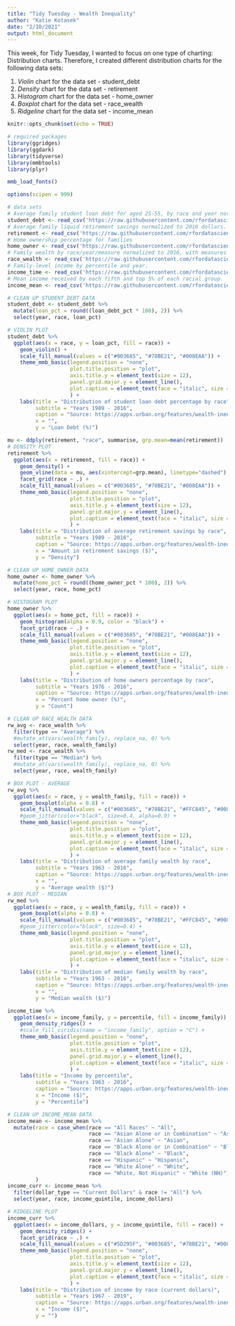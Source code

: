 ---
title: "Tidy Tuesday - Wealth Inequality"
author: "Katie Kotasek"
date: "2/10/2021"
output: html_document
---
This week, for Tidy Tuesday, I wanted to focus on one type of charting: Distribution charts. Therefore, I created different distribution charts for the following data sets:

1. *Violin* chart for the data set - student_debt
2. *Density* chart for the data set - retirement
3. *Histogram* chart for the data set - home_owner
4. *Boxplot* chart for the data set - race_wealth
5. *Ridgeline* chart for the data set - income_mean

```{r setup, include=FALSE}
knitr::opts_chunk$set(echo = TRUE)

# required packages
library(ggridges)
library(ggdark)
library(tidyverse)
library(mmbtools)
library(plyr)

mmb_load_fonts()

options(scipen = 999)
```

```{r}
# data sets
# Average family student loan debt for aged 25-55, by race and year normalized to 2016 dollars
student_debt <- read_csv('https://raw.githubusercontent.com/rfordatascience/tidytuesday/master/data/2021/2021-02-09/student_debt.csv')
# Average family liquid retirement savings normalized to 2016 dollars.
retirement <- read_csv('https://raw.githubusercontent.com/rfordatascience/tidytuesday/master/data/2021/2021-02-09/retirement.csv')
# Home ownership percentage for families
home_owner <- read_csv('https://raw.githubusercontent.com/rfordatascience/tidytuesday/master/data/2021/2021-02-09/home_owner.csv')
# Family wealth by race/year/measure normalized to 2016, with measures of central tendency with mean and median.
race_wealth <- read_csv('https://raw.githubusercontent.com/rfordatascience/tidytuesday/master/data/2021/2021-02-09/race_wealth.csv')
# Family-level income by percentile and year.
income_time <- read_csv('https://raw.githubusercontent.com/rfordatascience/tidytuesday/master/data/2021/2021-02-09/income_time.csv')
# Mean income received by each fifth and top 5% of each racial group.
income_mean <- read_csv('https://raw.githubusercontent.com/rfordatascience/tidytuesday/master/data/2021/2021-02-09/income_mean.csv')
```

```{r student loan debt}
# CLEAN UP STUDENT_DEBT DATA
student_debt <- student_debt %>%
  mutate(loan_pct = round((loan_debt_pct * 100), 2)) %>%
  select(year, race, loan_pct)

# VIOLIN PLOT
student_debt %>%
  ggplot(aes(x = race, y = loan_pct, fill = race)) +
    geom_violin() +
    scale_fill_manual(values = c("#003685", "#78BE21", "#008EAA")) +
    theme_mmb_basic(legend.position = "none",
                    plot.title.position = "plot",
                    axis.title.y = element_text(size = 12),
                    panel.grid.major.y = element_line(),
                    plot.caption = element_text(face = "italic", size = 12)
                    ) +
    labs(title = "Distribution of student loan debt percentage by race",
         subtitle = "Years 1989 - 2016",
         caption = "Source: https://apps.urban.org/features/wealth-inequality-charts",
         x = "",
         y = "Loan Debt (%)")
```

```{r retirement}
mu <- ddply(retirement, "race", summarise, grp.mean=mean(retirement))
# DENSITY PLOT
retirement %>%
  ggplot(aes(x = retirement, fill = race)) +
    geom_density() +
    geom_vline(data = mu, aes(xintercept=grp.mean), linetype="dashed") +
    facet_grid(race ~ .) +
    scale_fill_manual(values = c("#003685", "#78BE21", "#008EAA")) +
    theme_mmb_basic(legend.position = "none",
                    plot.title.position = "plot",
                    axis.title.y = element_text(size = 12),
                    panel.grid.major.y = element_line(),
                    plot.caption = element_text(face = "italic", size = 12)
                    ) +
    labs(title = "Distribution of average retirement savings by race",
         subtitle = "Years 1989 - 2016",
         caption = "Source: https://apps.urban.org/features/wealth-inequality-charts",
         x = "Amount in retirement savings ($)",
         y = "Density")
```

```{r home owner}
# CLEAN UP HOME_OWNER DATA
home_owner <- home_owner %>%
  mutate(home_pct = round((home_owner_pct * 100), 2)) %>%
  select(year, race, home_pct)

# HISTOGRAM PLOT
home_owner %>%
  ggplot(aes(x = home_pct, fill = race)) +
    geom_histogram(alpha = 0.9, color = "black") +
    facet_grid(race ~ .) +
    scale_fill_manual(values = c("#003685", "#78BE21", "#008EAA")) +
    theme_mmb_basic(legend.position = "none",
                    plot.title.position = "plot",
                    axis.title.y = element_text(size = 12),
                    panel.grid.major.y = element_line(),
                    plot.caption = element_text(face = "italic", size = 12)
                    ) +
    labs(title = "Distribution of home owners percentage by race",
         subtitle = "Years 1976 - 2016",
         caption = "Source: https://apps.urban.org/features/wealth-inequality-charts",
         x = "Percent home owner (%)",
         y = "Count")
```

```{r race wealth}
# CLEAN UP RACE_WEALTH DATA
rw_avg <- race_wealth %>%
  filter(type == "Average") %>%
  #mutate_at(vars(wealth_family), replace_na, 0) %>%
  select(year, race, wealth_family)
rw_med <- race_wealth %>%
  filter(type == "Median") %>%
  #mutate_at(vars(wealth_family), replace_na, 0) %>%
  select(year, race, wealth_family)

# BOX PLOT - AVERAGE
rw_avg %>%
  ggplot(aes(x = race, y = wealth_family, fill = race)) +
    geom_boxplot(alpha = 0.8) +
    scale_fill_manual(values = c("#003685", "#78BE21", "#FFC845", "#008EAA")) +
    #geom_jitter(color="black", size=0.4, alpha=0.9) +
    theme_mmb_basic(legend.position = "none",
                    plot.title.position = "plot",
                    axis.title.y = element_text(size = 12),
                    panel.grid.major.y = element_line(),
                    plot.caption = element_text(face = "italic", size = 12)
                    ) +
    labs(title = "Distribution of average family wealth by race",
         subtitle = "Years 1963 - 2016",
         caption = "Source: https://apps.urban.org/features/wealth-inequality-charts",
         x = "",
         y = "Average wealth ($)")
# BOX PLOT - MEDIAN
rw_med %>%
  ggplot(aes(x = race, y = wealth_family, fill = race)) +
    geom_boxplot(alpha = 0.8) +
    scale_fill_manual(values = c("#003685", "#78BE21", "#FFC845", "#008EAA")) +
    #geom_jitter(color="black", size=0.4) +
    theme_mmb_basic(legend.position = "none",
                    plot.title.position = "plot",
                    axis.title.y = element_text(size = 12),
                    panel.grid.major.y = element_line(),
                    plot.caption = element_text(face = "italic", size = 12)
                    ) +
    labs(title = "Distribution of median family wealth by race",
         subtitle = "Years 1963 - 2016",
         caption = "Source: https://apps.urban.org/features/wealth-inequality-charts",
         x = "",
         y = "Median wealth ($)")
```

```{r income time, eval=FALSE, echo=FALSE}
income_time %>%
  ggplot(aes(x = income_family, y = percentile, fill = income_family)) +
    geom_density_ridges() +
    #scale_fill_viridis(name = "income_family", option = "C") +
    theme_mmb_basic(legend.position = "none",
                    plot.title.position = "plot",
                    axis.title.y = element_text(size = 12),
                    panel.grid.major.y = element_line(),
                    plot.caption = element_text(face = "italic", size = 12)
                    ) +
    labs(title = "Income by percentile",
         subtitle = "Years 1963 - 2016",
         caption = "Source: https://apps.urban.org/features/wealth-inequality-charts",
         x = "Income ($)",
         y = "Percentile")
```

```{r income mean}
# CLEAN UP INCOME_MEAN DATA
income_mean <- income_mean %>%
  mutate(race = case_when(race == "All Races" ~ "All",
                          race == "Asian Alone or in Combination" ~ "Asian",
                          race == "Asian Alone" ~ "Asian",
                          race == "Black Alone or in Combination" ~ "Black",
                          race == "Black Alone" ~ "Black",
                          race == "Hispanic" ~ "Hispanic",
                          race == "White Alone" ~ "White",
                          race == "White, Not Hispanic" ~ "White (NH)")
         )
income_curr <- income_mean %>%
  filter(dollar_type == "Current Dollars" & race != "All") %>%
  select(year, race, income_quintile, income_dollars)

# RIDGELINE PLOT
income_curr %>%
  ggplot(aes(x = income_dollars, y = income_quintile, fill = race)) +
    geom_density_ridges() +
    facet_grid(race ~ .) +
    scale_fill_manual(values = c("#5D295F", "#003685", "#78BE21", "#008EAA", "#FFC845")) +
    theme_mmb_basic(legend.position = "none",
                    plot.title.position = "plot",
                    axis.title.y = element_text(size = 12),
                    panel.grid.major.y = element_line(),
                    plot.caption = element_text(face = "italic", size = 12)
                    ) +
    labs(title = "Distribution of income by race (current dollars)",
         subtitle = "Years 1967 - 2019",
         caption = "Source: https://apps.urban.org/features/wealth-inequality-charts",
         x = "Income ($)",
         y = "")
```